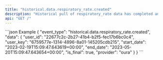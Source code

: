 ```yaml
---
title: "historical.data.respiratory_rate.created"
description: "Historical pull of respiratory_rate data has completed and you can now pull data for this resource."
api: "GET /"
---
```

<ResponseField name="event_type" type="string" required="false">

</ResponseField>
<ResponseField name="data" type="HistoricalWebhookPayload" required="true">
<Expandable title="HistoricalWebhookPayload">
<ResponseField name="user_id" type="string" required="true">

</ResponseField>
<ResponseField name="user_key" type="string" required="true">

</ResponseField>
<ResponseField name="start_date" type="string" required="true">

</ResponseField>
<ResponseField name="end_date" type="string" required="true">

</ResponseField>
<ResponseField name="is_final" type="boolean" required="true">

</ResponseField>
<ResponseField name="provider" type="string" required="true">

</ResponseField>
</Expandable>
</ResponseField>
<ResponseExample>
```json Example
{
  "event_type": "historical.data.respiratory_rate.created",
  "data": {
    "user_id": "22677c2c-2b27-41b4-b2f5-fec17b6bc0c4",
    "user_key": "6759577e-1314-4896-8a01-145205cdb215",
    "start_date": "2023-02-19T15:09:47.643619+00:00",
    "end_date": "2023-05-20T15:09:47.643654+00:00",
    "is_final": true,
    "provider": "oura"
  }
}
```
</ResponseExample> 
